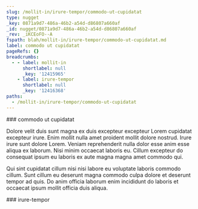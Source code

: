 ```yaml
---
slug: /mollit-in/irure-tempor/commodo-ut-cupidatat
type: nugget
_key: 0871a9d7-486a-46b2-a54d-d86807a660af
_id: nugget/0871a9d7-486a-46b2-a54d-d86807a660af
_rev: _iKCEoFO--A
fspath: blah/mollit-in/irure-tempor/commodo-ut-cupidatat.md
label: commodo ut cupidatat
pageRefs: {}
breadcrumbs:
  - - label: mollit-in
      shortlabel: null
      _key: '12415965'
    - label: irure-tempor
      shortlabel: null
      _key: '12416368'
paths:
  - /mollit-in/irure-tempor/commodo-ut-cupidatat
---
```


<NuggetArea>
<Nugget slug="/mollit-in/irure-tempor/commodo-ut-cupidatat" type="nugget" _key="0871a9d7-486a-46b2-a54d-d86807a660af" _id="nugget/0871a9d7-486a-46b2-a54d-d86807a660af" _rev="_iKCEoFO--A" fspath="blah/mollit-in/irure-tempor/commodo-ut-cupidatat.md" label="commodo ut cupidatat" paths="/mollit-in/irure-tempor/commodo-ut-cupidatat">
<NuggetBody>
### commodo ut cupidatat

Dolore velit duis sunt magna ex duis excepteur excepteur Lorem cupidatat excepteur irure. Enim mollit nulla amet proident mollit dolore nostrud. Irure irure sunt dolore Lorem. Veniam reprehenderit nulla dolor esse anim esse aliqua ex laborum. Nisi minim occaecat laboris eu. Cillum excepteur do consequat ipsum eu laboris ex aute magna magna amet commodo qui.

Qui sint cupidatat cillum nisi nisi labore eu voluptate laboris commodo cillum. Sunt cillum eu deserunt magna commodo culpa dolore et deserunt tempor ad quis. Do anim officia laborum enim incididunt do laboris et occaecat ipsum mollit officia duis aliqua.

</NuggetBody>
<Breadcrumbs>
<Crumbs>
<Crumb _key="12415965" label="mollit-in" /><Crumb _key="12416368" label="irure-tempor" />
</Crumbs>
</Breadcrumbs>
</Nugget>

<NuggetsInbound>
</NuggetsInbound>
<NuggetsOutbound>
</NuggetsOutbound>
</NuggetArea>
<PassagesInbound>
<Passage direction="inbound" type="passage" _key="12416368" _id="passage/12416368" _rev="_iKCEoE2--A" label="irure-tempor" passage="irure-tempor" fspath="blah/mollit-in/irure-tempor" paths="/mollit-in/irure-tempor" slug="/mollit-in/irure-tempor">
<NuggetBody>
### irure-tempor

</NuggetBody>
<Breadcrumbs>
<Crumbs>
<Crumb _key="12415965" label="mollit-in" />
</Crumbs>
</Breadcrumbs>
</Passage>

</PassagesInbound>
<PassagesOutbound>
</PassagesOutbound>